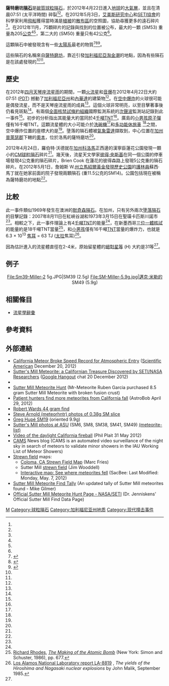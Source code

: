 {{Infobox meteorite
|Name =薩特磨坊隕石 (Sutter's Mill meteorite)
|Alternative names =
|Image = Sutter's Mill Meteorite.jpg
|Image_caption = 收藏在[[加利福尼亞州|加利福尼亞州]][[蓮花市|蓮花市]]漢寧臣蓮花公園的薩特磨坊隕石碎片。<ref name=ap120428/>
|Type = Chondrite
|Class = [[Carbonaceous_chondrite|Carbonaceous chondrite]]
|Group = [[Carbonaceous_chondrite#CM_group|CM2]]
|Structural_classification = 
|Composition = 
|Shock = 
|Weathering = 
|Country = USA
|Region = California
|Lat_Long = {{coord|37.6|N|120.5|W|display=inline,title}} (airburst)<ref name="meteorobs"/><br>38°48’14"N, 120°54’29"W<ref name="MetBull"/>
|Observed_fall = Yes
|Fall_date = 22 April 2012
|Found_date = 24 April 2012
|TKW = 952.7 grams<ref name="Gilmer"/>
|Strewn_field              = Yes
|Image2 = 8.5 gram Sutter's Mill Meteorite.jpg
|Image2_caption = SM33 (8.5g) fragment with a small part of the fusion crust missing<ref name="ruben"/>
}}

'''薩特磨坊[[隕石|隕石]]'''是[[碳質球粒隕石|碳質球粒隕石]]，於2012年4月22日進入[[地球|地球]]的[[大氣層|大氣層]]，並且在清晨07:51 (太平洋時間) 碎裂<ref name=discovery/><ref name="radar"/>。在2012年5月3日，[[艾美斯研究中心|艾美斯研究中心]]和[[SETI協會|SETI協會]]的科學家利用[[飛艇_(輕航空器)|飛船]]獲得當時滿是[[植被|植被]]的[[散布區|散布區]]的空照圖，協助尋獲更多的遠石碎片<ref name="airship"/>。在2012年11月，75顆碎片的記錄與找到的位置被公布，最大的一顆 (SM53) 重量為205[[公克|公克]]<ref name="Gilmer"/><ref name="sm"/>，第二大的 (SM50) 重量只有42公克<ref name="sm"/>。

這顆隕石中被發現含有一些[[太陽系|太陽系]]最老的物質<ref>{{Cite web |url=http://www.sciencenews.org/view/generic/id/347199/description/California_meteorite_a_scientific_gold_mine |title=存档副本 |access-date=2013-04-24 |archive-date=2013-09-16 |archive-url=https://web.archive.org/web/20130916031944/http://www.sciencenews.org/view/generic/id/347199/description/California_meteorite_a_scientific_gold_mine |dead-url=no }}</ref><ref>{{Cite web |url=http://www.nature.com/news/us-meteorite-was-fastest-on-record-1.12095 |title=存档副本 |access-date=2013-04-24 |archive-date=2021-01-15 |archive-url=https://web.archive.org/web/20210115213644/https://www.nature.com/news/us-meteorite-was-fastest-on-record-1.12095 |dead-url=no }}</ref><ref>{{Cite web |url=http://www.businessinsider.com/one-of-the-fastest-rarest-meteorites-recovered-in-californias-gold-county-2012-12 |title=存档副本 |access-date=2013-04-24 |archive-date=2020-08-06 |archive-url=https://web.archive.org/web/20200806022826/https://www.businessinsider.com/one-of-the-fastest-rarest-meteorites-recovered-in-californias-gold-county-2012-12 |dead-url=no }}</ref>。

這些隕石的名稱來自[[薩特磨坊|薩特磨坊]]，靠近引發[[加利福尼亞淘金潮|加利福尼亞淘金潮]]的地點，因為有些隕石是在該處發現的<ref name="MetBull"/><ref name="Marchis"/>。

== 歷史 ==
在2012年[[四月天琴座流星雨|四月天琴座流星雨]]的期間，一顆[[火流星|火流星]]和[[音爆|音爆]]在2012年4月22日大約07:51 ([[太平洋日光節約時間|PDT]]) 撼動了[[加利福尼亞州|加利福尼亞州]]和[[內華達|內華達]]的建築物<ref name="RGJ"/>。在[[空中爆炸|空中爆炸]]的火球很可能是偶發流星，而不是天琴座流星雨的成員<ref name="EarthSky"/>。這個火球非常明亮，以至目擊著事後仍看見斑點<ref name="RGJ-photo"/>。有兩個[[全面核禁試條約組織|全面核禁試條約組織]]國際監測系統的[[次聲波|次聲波]]監測站記錄到此一事件<ref name="RGJ-size"/>。初步的分析指出其能量大約當同於4[[核武器當量|千噸TNT]]<ref name="RGJ-size"/>。廣島的[[小男孩原子彈|小男孩原子彈]]僅有16千噸TNT。這顆流星體的大小可能介於[[洗碗機|洗碗機]]<ref name="KTVN"/>和[[多功能休旅車|多功能休旅車]] <ref name="NASA2012-114"/>之間，空中爆炸位置的座標大約是{{Coord|37.6|-120.5}}<ref name="meteorobs"/>。墬落的隕石體被[[氣象雷達|氣象雷達]]擷取到，中心位置在[[加州|加州]][[普萊瑟縣|普萊瑟郡]]下轄的[[奧本_(加利福尼亞州)|奧本]]，位於洛馬的薩特磨坊<ref name="radar"/>。

2012年4月24日，羅伯特·沃德就在[[加州|加州]][[科洛馬|科洛馬]]正西邊的漢寧臣蓮花公園發現一顆小的[[碳質球粒隕石#CM群|CM球粒隕石]]碎片<ref name="chondrite"/>。幾天後，流星天文學家[[彼得·央斯基|彼得·央斯基]]在同一個公園的停車場發現4公克重的隕石碎片，Brien Cook 在蓮花的彼得森路上發現5公克重的隕石碎片。在2012年5月1日，詹姆斯 W.[[州立馬紹爾黃金發現歷史公園|州立馬紹爾黃金發現歷史公園]]的[[加州遊騎兵|護林員]]蘇西·馬丁就在她家前面的院子發現兩顆隕石 (重11.5公克的SM14)。公園包括現在被稱為薩特磨坊的地點<ref name="Suzi"/>。

== 比較 ==
此一事件類似1969年發生在澳洲的[[默奇森隕石|默奇森隕石]]。在加州，只有另外兩次[[墬落隕石|墬落隕石]]的目擊記錄：2007年8月11日在紅峽谷湖和1973年3月15日在聖璜卡匹斯川諾市<ref name="California"/>。相較之下，此一事件理論上有4[[核武器當量|千噸TNT]]的能量<ref name="RGJ-size"/>，在新墨西哥[[三位一體核試|三位一體核試]]的能量約是18千噸TNT當量<ref name = Rho86>[[Richard_Rhodes|Richard Rhodes]], ''[[The_Making_of_the_Atomic_Bomb|The Making of the Atomic Bomb]]'' (New York: Simon and Schuster, 1986), pp. 677.</ref>，和[[小男孩原子彈|小男孩]]僅有16千噸[[三硝基甲苯|TNT]]當量的爆炸力，也就是6.3 × 10<sup>13</sup> [[焦耳|焦耳]] = 63 TJ ([[太拉|太拉]]焦耳)<ref>[http://www.mbe.doe.gov/me70/manhattan/publications/LANLHiroshimaNagasakiYields.pdf Los Alamos National Laboratory report LA-8819] {{Wayback|url=http://www.mbe.doe.gov/me70/manhattan/publications/LANLHiroshimaNagasakiYields.pdf |date=20080227053729 }}, ''The yields of the Hiroshima and Nagasaki nuclear explosions'' by John Malik, September 1985.</ref>。

因為估計進入的流星體直徑在2-4米，原始留星體的[[絕對星等#太陽系天體_(H)|絕對星等]] (H) 大約是31等<ref name="MPC-H"/>。

== 例子 ==
<center><gallery>
File:Sm39-Miller-2 5g.JPG|SM39 (2.5g)
File:SM-Miller-5.9g.jpg|邁克·米勒的 SM49 (5.9g)
</gallery></center>

== 相關條目 ==
* [[流星學辭彙|流星學辭彙]]

== 參考資料 ==
{{reflist|2
| refs =

<ref name="MetBull">{{cite web
  |title=Sutter's Mill
  |publisher=Lunar and Planetary Institute: Meteoritical Bulletin Database
  |url=http://www.lpi.usra.edu/meteor/metbull.php?code=55529
  |accessdate=2012-05-22
  |archive-date=2020-11-30
  |archive-url=https://web.archive.org/web/20201130111725/https://www.lpi.usra.edu/meteor/metbull.php?code=55529
  |dead-url=no
  }}</ref>

<ref name=ap120428>{{cite web
| date = 2012-04-28
| title = APOD: 2012 April 28 - Sutter's Mill Meteorite
| work = [[APOD|APOD]]
| publisher = [[NASA|NASA]] & [[Michigan_Technological_University|MTU]]
| url = http://apod.nasa.gov/apod/ap120428.html
| accessdate = 2012-04-28
| archive-date = 2012-04-29
| archive-url = https://web.archive.org/web/20120429095803/http://apod.nasa.gov/apod/ap120428.html
| dead-url = no
}}</ref>

<ref name="ruben">{{cite web
 |title       = Sutter Mill Meteorite Hunt
 |publisher   = Mr-Meteorite
 |author      = Ruben Garcia
 |url         = http://www.mrmeteorite.com/suttermillmeteorite.htm
 |accessdate  = 2012-05-09
 |deadurl     = yes
 |archiveurl  = https://web.archive.org/web/20120511060815/http://www.mrmeteorite.com/suttermillmeteorite.htm
 |archivedate = 2012-05-11
}}</ref>

<ref name=discovery>{{cite news
 | url=http://news.discovery.com/space/meteor-the-size-of-a-minivan-exploded-over-california-120423.html
 | title=Minivan-sized Asteroid Exploded Over California
 | work=Discovery News
 | author=Ian O'Neill
 | date=2012-04-23
 | accessdate=2012-04-28
 | archive-date=2012-11-23
 | archive-url=https://web.archive.org/web/20121123184749/http://news.discovery.com/space/meteor-the-size-of-a-minivan-exploded-over-california-120423.html
 | dead-url=no
 }}</ref>

<ref name="California">{{cite web
  |date=May 25, 2009
  |title=California Meteorite Falls
  |publisher=[[SETI_Institute|SETI Institute]]
  |author=[[Peter_Jenniskens|Peter Jenniskens]]
  |url=http://cams.seti.org/california.html
  |accessdate=2012-04-30
  |archive-date=2012-01-26
  |archive-url=https://web.archive.org/web/20120126071218/http://cams.seti.org/california.html
  |dead-url=no
  }}</ref>

<ref name="sm">{{cite web
  |title=The Impact and Recovery of the Sutter's Mill Meteorite
  |publisher=[[SETI_Institute|SETI Institute]]
  |author=[[Peter_Jenniskens|Peter Jenniskens]]
  |url=http://asima.seti.org/sm/
  |accessdate=2012-07-07
  |archive-date=2012-07-10
  |archive-url=https://web.archive.org/web/20120710041008/http://asima.seti.org/sm/
  |dead-url=no
  }}</ref>

<ref name="Gilmer">{{cite web
  |title=Sutter's Mill California Meteorite Fall - Tally of Known Finds
  |date=June 27, 2012
  |author=Mike Gilmer
  |url=http://www.galactic-stone.com/pages/lotus
  |accessdate=2012-07-07
  |archive-date=2021-03-14
  |archive-url=https://web.archive.org/web/20210314175843/http://galactic-stone.com/pages/lotus
  |dead-url=no
  }}</ref>

<ref name="airship">{{cite web
  |date=May 3, 2012
  |title=Scientists aboard airship to search for meteorites strewn over California gold country
  |publisher=Washington Post
  |url=http://www.washingtonpost.com/national/health-science/scientists-aboard-blimp-to-search-for-meteorites-strewn-over-california-gold-country/2012/05/03/gIQAcFCQzT_story.html
  |accessdate=2012-05-04}}</ref>

<ref name="Suzi">{{cite web
  |title=Sutter's Mill Meteor
  |publisher=[[Marshall_Gold_Discovery_State_Historic_Park|Gold Discovery Park Association]]
  |url=http://www.marshallgold.org/index.php?option=com_content&view=article&id=222:sutters-mill-meteor
  |accessdate=2012-05-04
  |archive-url=https://web.archive.org/web/20120717095648/http://www.marshallgold.org/index.php?option=com_content&view=article&id=222:sutters-mill-meteor
  |archive-date=2012-07-17
  |dead-url=yes
  }}</ref>

<ref name="MPC-H">{{cite web
  |title=Conversion of Absolute Magnitude to Diameter
  |publisher=[[Minor_Planet_Center|Minor Planet Center]]
  |url=http://www.minorplanetcenter.net/iau/lists/Sizes.html
  |accessdate=2012-05-30
  |archive-date=2021-01-13
  |archive-url=https://web.archive.org/web/20210113043704/https://minorplanetcenter.net//iau/lists/Sizes.html
  |dead-url=no
  }}</ref>

<ref name="RGJ">{{cite web
  |date=Apr 22, 2012
  |title=Meteor shower likely cause of big boom heard throughout region
  |publisher=Reno Gazette-Journal
  |author=Guy Clifton
  |url=http://www.rgj.com/article/20120422/NEWS/120422002/Breaking-Speculation-meteor-shower-caused-big-boom-heard-throught-region
  |accessdate=2012-04-22}}</ref>

<ref name="EarthSky">{{cite web
  |date=Apr 22, 2012
  |title=Loud boom and bright fireball over California and Nevada on April 22
  |publisher=EarthSky
  |author=Deborah Byrd
  |url=http://earthsky.org/space/loud-boom-and-bright-fireball-over-california-and-nevada-on-april-22
  |accessdate=2012-04-22
  |archive-date=2021-02-25
  |archive-url=https://web.archive.org/web/20210225042635/https://earthsky.org/space/loud-boom-and-bright-fireball-over-california-and-nevada-on-april-22
  |dead-url=no
  }}</ref>

<ref name="RGJ-photo">{{cite web
  |date=Apr 23, 2012
  |title=Local resident's photo of Sunday's meteor goes international
  |publisher=Reno Gazette-Journal
  |author=Guy Clifton
  |url=http://www.rgj.com/article/20120423/NEWS/304230031/1459/news
  |accessdate=2012-04-23}}</ref>

<ref name="RGJ-size">{{cite web
  |date=Apr 23, 2012
  |title=Scientist says sound signal from exploding meteor lasted 18 minutes
  |publisher=Reno Gazette-Journal
  |author=Guy Clifton
  |url=http://www.rgj.com/article/20120423/NEWS/304230032/Scientist-says-sound-signal-from-exploding-meteor-lasted-18-minutes
  |accessdate=2012-04-23}}</ref>

<ref name="KTVN">{{cite web
  |date=Apr 22, 2012
  |title=Explosion Heard in NV, CA Traced To Meteor
  |publisher=KTVN 2 (Reno)
  |url=http://www.ktvn.com/story/17652544/update-large-boom-heard-around-region-sunday
  |accessdate=2012-04-23
  |archive-date=2021-03-09
  |archive-url=https://web.archive.org/web/20210309182749/https://www.ktvn.com/story/17652544/update-large-boom-heard-around-region-sunday
  |dead-url=no
  }}</ref>

<ref name="NASA2012-114">{{cite web
  |date=April 24, 2012
  |title=Fireball Over California/Nevada: How Big Was It?
  |publisher=NASA/JPL
  |url=http://www.jpl.nasa.gov/news/news.cfm?release=2012-114
  |accessdate=2012-04-24}}</ref>

<ref name="meteorobs">{{cite web
 |date        = Apr 23, 2012
 |title       = (meteorobs) Fwd: large bolide over California/Nevada
 |author      = Bill Cooke of NASA Meteoroid Environments Office
 |url         = http://lists.meteorobs.org/pipermail/meteorobs/2012-April/014900.html
 |accessdate  = 2012-04-23
 |deadurl     = yes
 |archiveurl  = https://web.archive.org/web/20120504012020/http://lists.meteorobs.org/pipermail/meteorobs/2012-April/014900.html
 |archivedate = 2012-05-04
}}</ref>

<ref name="radar">{{cite web
  |date=23 April 2012
  |title=Coloma, CA 22 Apr 2012 1452 UTC
  |publisher=Radar Obs of Meteor Events
  |author=Marc Fries (mfries01)
  |url=http://radarmeteorites.wordpress.com/2012/04/23/coloma-ca-22-apr-2012-1452-utc/
  |accessdate=2012-04-25
  |archiveurl=https://web.archive.org/web/20120427191336/http://radarmeteorites.wordpress.com/2012/04/23/coloma-ca-22-apr-2012-1452-utc/
  |archivedate=2012-04-27
  |deadurl=yes
  }}</ref>

<ref name="chondrite">{{cite web
  |date=2012-04-25|title=Re: {MPML} Fireball Over California/Nevada: How Big Was It?
  |publisher=Yahoo group: Minor Planet Mailing List (mpml)
  |author=[[Franck_Marchis|Franck Marchis]]
  |url=http://tech.groups.yahoo.com/group/mpml/message/26924
  |accessdate=2012-04-25}}</ref>

<ref name="Marchis">{{cite web
  |date=April 25, 2012
  |title=Fragments of the daylight meteor found in California
  |publisher=Cosmic Diary
  |author=[[Franck_Marchis|Franck Marchis]]
  |url=http://cosmicdiary.org/fmarchis/2012/04/25/daylight_meteor_incalifornia/
  |accessdate=2012-04-26
  |archive-date=2012-05-04
  |archive-url=https://web.archive.org/web/20120504041454/http://cosmicdiary.org/fmarchis/2012/04/25/daylight_meteor_incalifornia/
  |dead-url=no
  }}</ref>

}}

== 外部連結 ==
{{Commons category|Sutter's Mill Meteorite}}
*[http://blogs.scientificamerican.com/observations/2012/12/20/california-meteor-broke-speed-record-for-atmospheric-entry/ California Meteor Broke Speed Record for Atmospheric Entry]{{Wayback|url=http://blogs.scientificamerican.com/observations/2012/12/20/california-meteor-broke-speed-record-for-atmospheric-entry/ |date=20121221063317 }} ([[Scientific_American|Scientific American]] December 20, 2012)
*[https://plus.google.com/u/0/events/cehbi736jeaa3jlojht76ec73rc Sutter's Mill Meteorite: a Californian Treasure Discovered by SETI/NASA Researchers] ([[Google_Hangout|Google Hangout]] chat 20 December 2012)
*{{cite journal
  |last=Jenniskens |first=Peter |authorlink=Peter Jenniskens
  |title=Radar-Enabled Recovery of the Sutter’s Mill Meteorite, a Carbonaceous Chondrite Regolith Breccia
  |journal=Science
  |volume=338 |issue=6114 |pages=1538–1587 |year=2012
  |doi=10.1126/science.1227163 |arxiv= |bibcode=}}
*[https://web.archive.org/web/20120511060815/http://www.mrmeteorite.com/suttermillmeteorite.htm Sutter Mill Meteorite Hunt] (Mr-Meteorite Ruben Garcia purchased 8.5 gram Sutter Mill Meteorite with broken fusion crust)
*[http://astrobob.areavoices.com/2012/04/29/patient-hunters-find-more-meteorites-from-california-fall/ Patient hunters find more meteorites from California fall]{{Wayback|url=http://astrobob.areavoices.com/2012/04/29/patient-hunters-find-more-meteorites-from-california-fall/ |date=20120430235343 }} (AstroBob April 29, 2012)
*[https://archive.is/20130122175525/http://www.emeraldislemeteorites.com/images/44gramwardfind.jpg Robert Wards 44 gram find]
*[http://s361.photobucket.com/albums/oo52/stevearnoldpmh/SM%20Slice/ Steve Arnold (meteorhntr) photos of 0.38g SM slice]
*[http://www.mail-archive.com/meteorite-list@meteoritecentral.com/msg106248.html Greg Hupé SM19] {{Wayback|url=http://www.mail-archive.com/meteorite-list@meteoritecentral.com/msg106248.html |date=20160305061339 }} (oriented 9.9g)
*[http://www.flickr.com/photos/meteorite_scientist/ Sutter's Mill photos at ASU] (SM6, SM8, SM38, SM41, SM49) [http://www.mail-archive.com/meteorite-list@meteoritecentral.com/msg106293.html (meteorite-list)] {{Wayback|url=http://www.mail-archive.com/meteorite-list@meteoritecentral.com/msg106293.html |date=20160305195940 }}
*[http://blogs.discovermagazine.com/badastronomy/2012/05/31/video-of-the-daylight-california-fireball/ Video of the daylight California fireball]{{Wayback|url=http://blogs.discovermagazine.com/badastronomy/2012/05/31/video-of-the-daylight-california-fireball/ |date=20120602010349 }} (Phil Plait 31 May 2012)
*[http://cams.seti.org/ CAMS]{{Wayback|url=http://cams.seti.org/ |date=20121107054607 }} News blog (CAMS is an automated video surveillance of the night sky in search of meteors to validate minor showers in the IAU Working List of Meteor Showers)
*[[Strewn_field|Strewn field]] maps:
**[https://archive.is/20121203223342/radarmeteorites.wordpress.com/2012/05/01/coloma-ca-strewn-field-map/ Coloma, CA Strewn Field Map] (Marc Fries)
**Sutter Mill [http://k7wfr.us/sm/ strewn field]{{dead link|date=十月 2017 |bot=InternetArchiveBot }} (Jim Wooddell)
**[https://web.archive.org/web/20120511155629/http://www.sacbee.com/2012/05/04/4464802/interactive-map-see-where-meteorites.html Interactive map: See where meteorites fell] (SacBee: Last Modified: Monday, May. 7, 2012)
*[http://www.galactic-stone.com/pages/lotus Sutter Mill Meteorite Find Tally] {{Wayback|url=http://www.galactic-stone.com/pages/lotus |date=20210314175843 }} (An updated tally of Sutter Mill meteorites found - Mike Gilmer)
*[http://asima.seti.org/sm/ Official Sutter Mill Meteorite Hunt Page - NASA/SETI]{{Wayback|url=http://asima.seti.org/sm/ |date=20120710041008 }} (Dr. Jenniskens' Official Sutter Mill Find Data Page)

{{Modern impact events}}

[[Category:墜落隕石|M]]
[[Category:球粒隕石|Category:球粒隕石]]
[[Category:加利福尼亚州地质|Category:加利福尼亚州地质]]
[[Category:现代撞击事件|Category:现代撞击事件]]